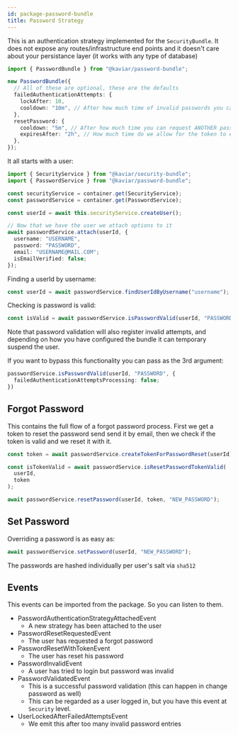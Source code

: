 ```yaml
---
id: package-password-bundle
title: Password Strategy
---
```



<PackageHeader version="1.0.1" packageName="password-bundle" containsTypeDefs />

This is an authentication strategy implemented for the `SecurityBundle`. It does not expose any routes/infrastructure end points and it doesn't care about your persistance layer (it works with any type of database)

```typescript
import { PasswordBundle } from "@kaviar/password-bundle";

new PasswordBundle({
  // All of these are optional, these are the defaults
  failedAuthenticationAttempts: {
    lockAfter: 10,
    cooldown: "10m", // After how much time of invalid passwords you can try again to login
  },
  resetPassword: {
    cooldown: "5m", // After how much time you can request ANOTHER password reset request
    expiresAfter: "2h", // How much time do we allow for the token to exist
  },
});
```

It all starts with a user:

```typescript
import { SecurityService } from "@kaviar/security-bundle";
import { PasswordService } from "@kaviar/password-bundle";

const securityService = container.get(SecurityService);
const passwordService = container.get(PasswordService);

const userId = await this.securityService.createUser();

// Now that we have the user we attach options to it
await passwordService.attach(userId, {
  username: "USERNAME",
  password: "PASSWORD",
  email: "USERNAME@MAIL.COM";
  isEmailVerified: false;
});
```

Finding a userId by username:

```typescript
const userId = await passwordService.findUserIdByUsername("username");
```

Checking is password is valid:

```typescript
const isValid = await passwordService.isPasswordValid(userId, "PASSWORD");
```

Note that password validation will also register invalid attempts, and depending on how you have configured the bundle it can temporary suspend the user.

If you want to bypass this functionality you can pass as the 3rd argument:

```typescript
passwordService.isPasswordValid(userId, "PASSWORD", {
  failedAuthenticationAttemptsProcessing: false;
})
```

## Forgot Password

This contains the full flow of a forgot password process. First we get a token to reset the password send send it by email, then we check if the token is valid and we reset it with it.

```typescript
const token = await passwordService.createTokenForPasswordReset(userId);

const isTokenValid = await passwordService.isResetPasswordTokenValid(
  userId,
  token
);

await passwordService.resetPassword(userId, token, "NEW_PASSWORD");
```

## Set Password

Overriding a password is as easy as:

```typescript
await passwordService.setPassword(userId, "NEW_PASSWORD");
```

The passwords are hashed individually per user's salt via `sha512`

## Events

This events can be imported from the package. So you can listen to them.

- PasswordAuthenticationStrategyAttachedEvent
  - A new strategy has been attached to the user
- PasswordResetRequestedEvent
  - The user has requested a forgot password
- PasswordResetWithTokenEvent
  - The user has reset his password
- PasswordInvalidEvent
  - A user has tried to login but password was invalid
- PasswordValidatedEvent
  - This is a successful password validation (this can happen in change password as well)
  - This can be regarded as a user logged in, but you have this event at `Security` level.
- UserLockedAfterFailedAttemptsEvent
  - We emit this after too many invalid password entries
